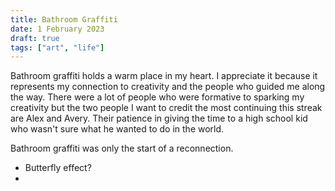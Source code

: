 ```yaml
---
title: Bathroom Graffiti
date: 1 February 2023
draft: true
tags: ["art", "life"]
---
```


Bathroom graffiti holds a warm place in my heart.
I appreciate it because it represents my connection to creativity
and the people who guided me along the way.
There were a lot of people who were formative to sparking my creativity
but the two people I want to credit the most continuing this streak are
Alex and Avery.
Their patience in giving the time to a high school kid who wasn't sure what
he wanted to do in the world.

Bathroom graffiti was only the start of a reconnection.

- Butterfly effect?
-
